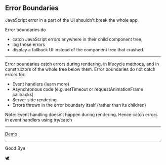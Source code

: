 
## Error Boundaries
 JavaScript error in a part of the UI shouldn’t break the whole app. 

Error boundaries do 
 - catch JavaScript errors anywhere in their child component tree, 
 - log those errors
 - display a fallback UI instead of the component tree that crashed. 

---

Error boundaries catch errors during rendering, in lifecycle methods, and in constructors of the whole tree below them.
Error boundaries do not catch errors for:
 - Event handlers (learn more)
 - Asynchronous code (e.g. setTimeout or requestAnimationFrame callbacks)
 - Server side rendering
 - Errors thrown in the error boundary itself (rather than its children)

Note: Event handling doesn’t happen during rendering. Hence catch errors in event handlers using try/catch

---

[Demo](https://codesandbox.io/s/n4z49z0lxl)

---
Good Bye

🕊️